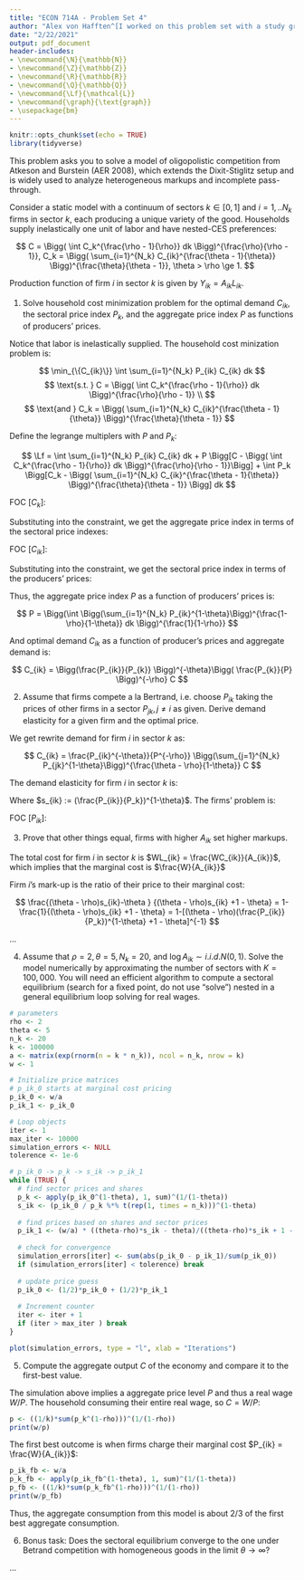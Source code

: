 ```yaml
---
title: "ECON 714A - Problem Set 4"
author: "Alex von Hafften^[I worked on this problem set with a study group of Michael Nattinger, Andrew Smith, and Ryan Mather. I also discussed problems with Sarah Bass, Emily Case, Danny Edgel, and Katherine Kwok.]"
date: "2/22/2021"
output: pdf_document
header-includes:
- \newcommand{\N}{\mathbb{N}}
- \newcommand{\Z}{\mathbb{Z}}
- \newcommand{\R}{\mathbb{R}}
- \newcommand{\Q}{\mathbb{Q}}
- \newcommand{\Lf}{\mathcal{L}}
- \newcommand{\graph}{\text{graph}}
- \usepackage{bm}
---
```


```r
knitr::opts_chunk$set(echo = TRUE)
library(tidyverse)
```

This problem asks you to solve a model of oligopolistic competition from Atkeson and Burstein (AER 2008), which extends the Dixit-Stiglitz setup and is widely used to analyze heterogeneous markups and incomplete pass-through.

Consider a static model with a continuum of sectors $k\in[0,1]$ and $i= 1,..N_k$ firms in sector $k$, each producing a unique variety of the good. Households supply inelastically one unit of labor and have nested-CES preferences:

$$
C = \Bigg( \int C_k^{\frac{\rho - 1}{\rho}} dk \Bigg)^{\frac{\rho}{\rho - 1}}, 
C_k = \Bigg( \sum_{i=1}^{N_k} C_{ik}^{\frac{\theta - 1}{\theta}} \Bigg)^{\frac{\theta}{\theta - 1}}, 
\theta > \rho \ge 1.
$$

Production function of firm $i$ in sector $k$ is given by $Y_{ik} = A_{ik} L_{ik}$.

1. Solve household cost minimization problem for the optimal demand $C_{ik}$, the sectoral price index $P_k$, and the aggregate price index $P$ as functions of producers’ prices.

Notice that labor is inelastically supplied.  The household cost minization problem is:

$$
\min_{\{C_{ik}\}}
\int \sum_{i=1}^{N_k} P_{ik} C_{ik} dk
$$
$$
\text{s.t. }
C = \Bigg( \int C_k^{\frac{\rho - 1}{\rho}} dk \Bigg)^{\frac{\rho}{\rho - 1}} \\
$$
$$
\text{and }
C_k = \Bigg( \sum_{i=1}^{N_k} C_{ik}^{\frac{\theta - 1}{\theta}} \Bigg)^{\frac{\theta}{\theta - 1}}
$$

Define the legrange multiplers with $P$ and $P_k$:

$$
\Lf 
= \int \sum_{i=1}^{N_k} P_{ik} C_{ik} dk +
P \Bigg[C - \Bigg( \int C_k^{\frac{\rho - 1}{\rho}} dk \Bigg)^{\frac{\rho}{\rho - 1}}\Bigg] +
\int P_k  \Bigg[C_k - \Bigg( \sum_{i=1}^{N_k} C_{ik}^{\frac{\theta - 1}{\theta}} \Bigg)^{\frac{\theta}{\theta - 1}} \Bigg] dk
$$

\pagebreak

FOC [$C_{k}$]:

\begin{align*}
P_{k} &= P \frac{\rho}{\rho - 1}\Bigg( \int C_{k}^{\frac{\rho - 1}{\rho}} dk \Bigg)^{\frac{1}{\rho - 1}} \frac{\rho - 1}{\rho}C_{k}^{\frac{- 1}{\rho}} \\
\implies
P_{k} &= P\Bigg( \int C_{k}^{\frac{\rho - 1}{\rho}} dk \Bigg)^{\frac{1}{\rho - 1}}  C_{k}^{\frac{- 1}{\rho}} \\
\implies
P_{k} &= P C^{\frac{1}{\rho}}  C_{k}^{\frac{- 1}{\rho}} \\
\implies
C_{k} &= \Bigg( \frac{P_{k}}{P} \Bigg)^{-\rho} C
\end{align*}

Substituting into the constraint, we get the aggregate price index in terms of the sectoral price indexes:

\begin{align*}
C &= \Bigg( \int \Bigg(\Bigg( \frac{P_{k}}{P} \Bigg)^{-\rho} C\Bigg)^{\frac{\rho - 1}{\rho}} dk \Bigg)^{\frac{\rho}{\rho - 1}}\\
\implies
1 &= \Bigg( \int \Bigg( \frac{P_{k}}{P} \Bigg)^{1-\rho} dk \Bigg)^{\frac{\rho}{\rho - 1}}\\
\implies
1 &= P^{-\rho}\Bigg( \int P_k ^{1-\rho} dk \Bigg)^{\frac{\rho}{\rho - 1}}\\
\implies
P &= \Bigg(\int P_k^{1-\rho} dk \Bigg)^{\frac{1}{1-\rho}}
\end{align*}

FOC [$C_{ik}$]:

\begin{align*}
P_{ik} &=
P_k  \frac{\theta}{\theta - 1} \Bigg( \sum_{i=1}^{N_k} C_{ik}^{\frac{\theta - 1}{\theta}} \Bigg)^{\frac{\theta}{\theta - 1}-1} 
\frac{\theta - 1}{\theta} C_{ik}^{\frac{\theta - 1}{\theta}-1} \\
\implies
P_{ik} &=
P_k \Bigg( \sum_{i=1}^{N_k} C_{ik}^{\frac{\theta - 1}{\theta}} \Bigg)^{\frac{1}{\theta - 1}} 
C_{ik}^{\frac{ - 1}{\theta}} \\
\implies
P_{ik} &=
P_k C_k^{\frac{1}{\theta}} 
C_{ik}^{\frac{ - 1}{\theta}} \\
\implies
C_{ik} &=
\Bigg(\frac{P_{ik}}{P_{k}} \Bigg)^{-\theta}C_k
\end{align*}

\pagebreak

Substituting into the constraint, we get the sectoral price index in terms of the producers' prices:
\begin{align*}
C_k &= 
\Bigg( \sum_{i=1}^{N_k} \Bigg(\Bigg(\frac{P_{ik}}{P_{k}} \Bigg)^{-\theta}C_k\Bigg)^{\frac{\theta - 1}{\theta}} \Bigg)^{\frac{\theta}{\theta - 1}} \\
\implies
1 &= 
\sum_{i=1}^{N_k} P_{ik}^{1-\theta}P_{k}^{\theta-1}  \\
\implies
P_k &= 
\Bigg(\sum_{i=1}^{N_k} P_{ik}^{1-\theta}\Bigg)^{\frac{1}{1-\theta}}
\end{align*}

Thus, the aggregate price index $P$ as a function of producers’ prices is:

$$
P = \Bigg(\int \Bigg(\sum_{i=1}^{N_k} P_{ik}^{1-\theta}\Bigg)^{\frac{1-\rho}{1-\theta}} dk \Bigg)^{\frac{1}{1-\rho}}
$$

And optimal demand $C_{ik}$ as a function of producer's prices and aggregate demand is:

$$
C_{ik} =
\Bigg(\frac{P_{ik}}{P_{k}} \Bigg)^{-\theta}\Bigg( \frac{P_{k}}{P} \Bigg)^{-\rho} C
$$

2. Assume that firms compete a la Bertrand, i.e. choose $P_{ik}$ taking the prices of other firms in a sector $P_{jk}, j\neq i$ as given. Derive demand elasticity for a given firm and the optimal price.

We get rewrite demand for firm $i$ in sector $k$ as:

$$
C_{ik} = \frac{P_{ik}^{-\theta}}{P^{-\rho}}
\Bigg(\sum_{j=1}^{N_k} P_{jk}^{1-\theta}\Bigg)^{\frac{\theta - \rho}{1-\theta}}
C
$$

The demand elasticity for firm $i$ in sector $k$ is:

\begin{align*}
\frac{dC_{ik}/C_{ik}}{dP_{ik}/P_{ik}} 
&= \frac{C}{P^{-\rho}}\Bigg[
\frac{\theta - \rho}{1-\theta}\Bigg(\sum_{j=1}^{N_k} P_{jk}^{1-\theta}\Bigg)^{\frac{\theta - \rho}{1-\theta}-1} (1-\theta)P_{ik}^{-\theta} P_{ik}^{-\theta}+
\Bigg(\sum_{j=1}^{N_k} P_{jk}^{1-\theta}\Bigg)^{\frac{\theta - \rho}{1-\theta}}(-\theta)P_{ik}^{-\theta-1} \Bigg]
\frac{P_{ik}}{C_{ik}}\\
&= \frac{C}{P^{-\rho}}\Bigg[
(\theta - \rho)\Bigg(\sum_{j=1}^{N_k} P_{jk}^{1-\theta}\Bigg)^{\frac{2\theta - \rho - 1}{1-\theta}} P_{ik}^{-2\theta}
+
\Bigg(\sum_{j=1}^{N_k} P_{jk}^{1-\theta}\Bigg)^{\frac{\theta - \rho}{1-\theta}}(-\theta)P_{ik}^{-\theta-1} \Bigg]
\frac{P_{ik}}{C_{ik}}\\
&= \frac{C}{P^{-\rho}}\Bigg[
(\theta - \rho)P_k^{2\theta - \rho - 1} P_{ik}^{-2\theta}
-\theta P_k^{\theta - \rho}P_{ik}^{-\theta-1} \Bigg]
\frac{P_{ik}}{C_{ik}}\\
&= 
P_{ik}\frac{C}{P^{-\rho}}\Bigg[
(\theta - \rho)P_k^{2\theta - \rho - 1} P_{ik}^{-2\theta}
-\theta P_k^{\theta - \rho}P_{ik}^{-\theta-1} \Bigg]
\Bigg(\frac{P_{ik}}{P_{k}} \Bigg)^{\theta}\Bigg( \frac{P_{k}}{P} \Bigg)^{\rho} C^{-1}\\
&= 
\Bigg[
(\theta - \rho)P_k^{2\theta - \rho - 1} P_{ik}^{-2\theta}
-\theta P_k^{\theta - \rho}P_{ik}^{-\theta-1} \Bigg]
P_{ik}^{1+\theta}P_{k} ^{\rho-\theta} \\
&= 
(\theta - \rho)s_{ik}
-\theta
\end{align*}

Where $s_{ik} := (\frac{P_{ik}}{P_k})^{1-\theta}$. The firms' problem is:

\begin{align*}
\max_{\{P_{ik}, L_{ik}, C_{ik}\}}& P_{ik}C_{ik} - W L_{ik}\\
\text{ s.t. } 
C_{ik} &= A_{ik}L_{ik}\\
\text{ and }
C_{ik} &=
\frac{P_{ik}^{-\theta}}{P^{-\rho}}
\Bigg(\sum_{j=1}^{N_k} P_{jk}^{1-\theta}\Bigg)^{\frac{\theta - \rho}{1-\theta}}
C\\
\implies
\max_{P_{ik}}& 
P_{ik}  \frac{P_{ik}^{-\theta}}{P^{-\rho}}
\Bigg(\sum_{j=1}^{N_k} P_{jk}^{1-\theta}\Bigg)^{\frac{\theta - \rho}{1-\theta}}
C
- \frac{W}{A_{ik}}  \frac{P_{ik}^{-\theta}}{P^{-\rho}}
\Bigg(\sum_{j=1}^{N_k} P_{jk}^{1-\theta}\Bigg)^{\frac{\theta - \rho}{1-\theta}}
C\\
\implies
\max_{P_{ik}} &P_{ik}^{1-\theta}
\Bigg(\sum_{j=1}^{N_k} P_{jk}^{1-\theta}\Bigg)^{\frac{\theta - \rho}{1-\theta}}
- \frac{W}{A_{ik}}  P_{ik}^{-\theta}
\Bigg(\sum_{j=1}^{N_k} P_{jk}^{1-\theta}\Bigg)^{\frac{\theta - \rho}{1-\theta}}
\end{align*}

FOC [$P_{ik}$]:

\begin{align*}
(1-\theta)P_{ik}^{-\theta}
\Bigg(\sum_{j=1}^{N_k} P_{jk}^{1-\theta}\Bigg)^{\frac{\theta - \rho}{1-\theta}}
&+
\frac{\theta - \rho}{1-\theta}
P_{ik}^{1-\theta}
\Bigg(\sum_{j=1}^{N_k} P_{jk}^{1-\theta}\Bigg)^{\frac{\theta - \rho}{1-\theta}-1}(1-\theta)P_{ik}^{-\theta} \\
= \frac{W}{A_{ik}}  
\Bigg[
(-\theta)
P_{ik}^{-\theta-1}
\Bigg(\sum_{j=1}^{N_k} P_{jk}^{1-\theta}\Bigg)^{\frac{\theta - \rho}{1-\theta}}
&+ P_{ik}^{-\theta} \frac{\theta - \rho}{1-\theta}
\Bigg(\sum_{j=1}^{N_k} P_{jk}^{1-\theta}\Bigg)^{\frac{\theta - \rho}{1-\theta}-1}
(1-\theta)P_{ik}^{-\theta}
\Bigg]\\
(1-\theta)P_{ik}^{-\theta}
P_k^{\theta - \rho}
+
(\theta - \rho)
P_{ik}^{1-2\theta}
P_k^{2\theta - \rho-1}
&= \frac{W}{A_{ik}}  [
(-\theta)
P_{ik}^{-\theta-1}
P_k^{\theta - \rho}
+ 
(\theta - \rho)
P_{ik}^{-2\theta} 
P_k^{2\theta - \rho - 1}]\\
(1-\theta)
+
(\theta - \rho)
P_{ik}^{1-\theta}
P_k^{\theta - 1}
&= \frac{W}{A_{ik}}  [
(-\theta)
P_{ik}^{-1}
+ 
(\theta - \rho)
P_{ik}^{-\theta} 
P_k^{\theta - 1}]\\
P_{ik}[(1-\theta) +
(\theta - \rho)
s_{ik}]
&= \frac{W}{A_{ik}}  [
(-\theta)
+  
(\theta - \rho)s_{ik}]\\
\implies
P_{ik} &= 
\frac{W}{A_{ik}}\Bigg[\frac{(\theta - \rho)s_{ik}-\theta }
{(\theta - \rho)s_{ik} +1 - \theta}\Bigg]
\end{align*}

3. Prove that other things equal, firms with higher $A_{ik}$ set higher markups.

The total cost for firm $i$ in sector $k$ is $WL_{ik} = \frac{WC_{ik}}{A_{ik}}$, which implies that the marginal cost is $\frac{W}{A_{ik}}$

Firm $i$'s mark-up is the ratio of their price to their marginal cost:

$$
\frac{(\theta - \rho)s_{ik}-\theta }
{(\theta - \rho)s_{ik} +1 - \theta} 
= 1- \frac{1}{(\theta - \rho)s_{ik} +1 - \theta} 
= 1-[(\theta - \rho)(\frac{P_{ik}}{P_k})^{1-\theta} +1 - \theta]^{-1}
$$

...

\pagebreak

4. Assume that $\rho=2, \theta= 5,N_k= 20$, and $\log A_{ik} \sim i.i.d. N(0,1)$. Solve the model numerically by approximating the number of sectors with $K= 100,000$. You will need an efficient algorithm to compute a sectoral equilibrium (search for a fixed point, do not use “solve”) nested in a general equilibrium loop solving for real wages.

```r
# parameters
rho <- 2
theta <- 5
n_k <- 20
k <- 100000
a <- matrix(exp(rnorm(n = k * n_k)), ncol = n_k, nrow = k)
w <- 1

# Initialize price matrices
# p_ik_0 starts at marginal cost pricing
p_ik_0 <- w/a
p_ik_1 <- p_ik_0

# Loop objects
iter <- 1
max_iter <- 10000
simulation_errors <- NULL
tolerence <- 1e-6

# p_ik_0 -> p_k -> s_ik -> p_ik_1
while (TRUE) {
  # find sector prices and shares
  p_k <- apply(p_ik_0^(1-theta), 1, sum)^(1/(1-theta))
  s_ik <- (p_ik_0 / p_k %*% t(rep(1, times = n_k)))^(1-theta)
  
  # find prices based on shares and sector prices
  p_ik_1 <- (w/a) * ((theta-rho)*s_ik - theta)/((theta-rho)*s_ik + 1 - theta)
  
  # check for convergence
  simulation_errors[iter] <- sum(abs(p_ik_0 - p_ik_1)/sum(p_ik_0))
  if (simulation_errors[iter] < tolerence) break
  
  # update price guess
  p_ik_0 <- (1/2)*p_ik_0 + (1/2)*p_ik_1
  
  # Increment counter
  iter <- iter + 1
  if (iter > max_iter ) break
}

plot(simulation_errors, type = "l", xlab = "Iterations")
```

5. Compute the aggregate output $C$ of the economy and compare it to the first-best value.

The simulation above implies a aggregate price level $P$ and thus a real wage $W/P$.  The household consuming their entire real wage, so $C = W/P$:

```r
p <- ((1/k)*sum(p_k^(1-rho)))^(1/(1-rho))
print(w/p)
```

The first best outcome is when firms charge their marginal cost $P_{ik} = \frac{W}{A_{ik}}$:

```r
p_ik_fb <- w/a
p_k_fb <- apply(p_ik_fb^(1-theta), 1, sum)^(1/(1-theta))
p_fb <- ((1/k)*sum(p_k_fb^(1-rho)))^(1/(1-rho))
print(w/p_fb)
```

Thus, the aggregate consumption from this model is about 2/3 of the first best aggregate consumption.

\pagebreak

6. Bonus task: Does the sectoral equilibrium converge to the one under Betrand competition with homogeneous goods in the limit $\theta \to \infty$?

...

